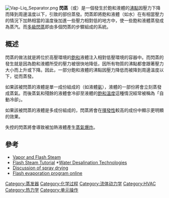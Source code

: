 {{expand|time=2012-02-20T09:26:40+00:00}}
[[Image:Vap-Liq_Separator.png|thumb]]
'''閃蒸'''（{{lang-en|flash distillation}}或{{lang|en|flash evaporation}}）是一個發生於飽和液體的[[沸點|沸點]]因壓力下降而降到周邊溫度以下，引致的部份蒸發。閃蒸即將飽和液體（如水）在有相當壓力的情況下加熱相當的溫度後加進一些壓力相對低的地方中，使一些飽和液體蒸發成為蒸汽。而[[多級閃蒸|多級閃蒸]]即由多個閃蒸的步驟組成的系統。

==概述==
閃蒸的做法就是將位於高壓環境的[[飽和_(化學)|飽和]]液體注入相對低壓環境的容器中。而閃蒸的發生就是因為飽和液體所受的壓力被很快地降低，因所有物質的沸點都會跟著壓力大小而上升或下降。因此，一部分飽和液體的沸點因壓力降低而被降到周邊溫度以下，從而蒸發。

如果該被閃蒸的液體是單一成份組成的（如液體[[氨|氨]]），液體的一部份將會立刻蒸發成蒸氣。而後蒸氣和殘餘的液體會冷卻至液體的[[飽和溫度|飽和溫度]]這種情況經常被稱為「自動冷卻」。

如果該被閃蒸的液體是多成份組成的，閃蒸將會在[[揮發性|揮發性]]較高的成份中顯示更明顯的效果。

失控的閃蒸將會導致被加熱液體產生[[蒸氣爆炸|蒸氣爆炸]]。

==參考==
*[https://web.archive.org/web/20081231082122/http://www.tlv.com/global/US/steam-theory/flash-steam-and-vapor.html Vapor and Flash Steam] 
*[http://www.spiraxsarco.com/resources/steam-engineering-tutorials/condensate-recovery/flash-steam.asp Flash Steam Tutorial] {{Wayback|url=http://www.spiraxsarco.com/resources/steam-engineering-tutorials/condensate-recovery/flash-steam.asp |date=20181204144847 }} *[https://web.archive.org/web/20070314224424/http://www.escwa.org.lb/information/publications/edit/upload/tech-01-3-e.pdf Water Desalination Technologies] 
*[http://www.niro.com/ndk_website/niro/cmsresources.nsf/filenames/spray-drying.pdf/$file/spray-drying.pdf Discussion of spray drying] {{Wayback|url=http://www.niro.com/ndk_website/niro/cmsresources.nsf/filenames/spray-drying.pdf/$file/spray-drying.pdf |date=20070928181325 }}
*[https://web.archive.org/web/20120213160810/http://petrochemical.gronerth.com/flash_distillation_program_explorer.htm Flash evaporation program online]

{{物质状态}} 

[[Category:蒸发器|Category:蒸发器]]
[[Category:化学过程|Category:化学过程]]
[[Category:流体动力学|Category:流体动力学]]
[[Category:HVAC|Category:HVAC]]
[[Category:热力学|Category:热力学]]
[[Category:单元操作|Category:单元操作]]